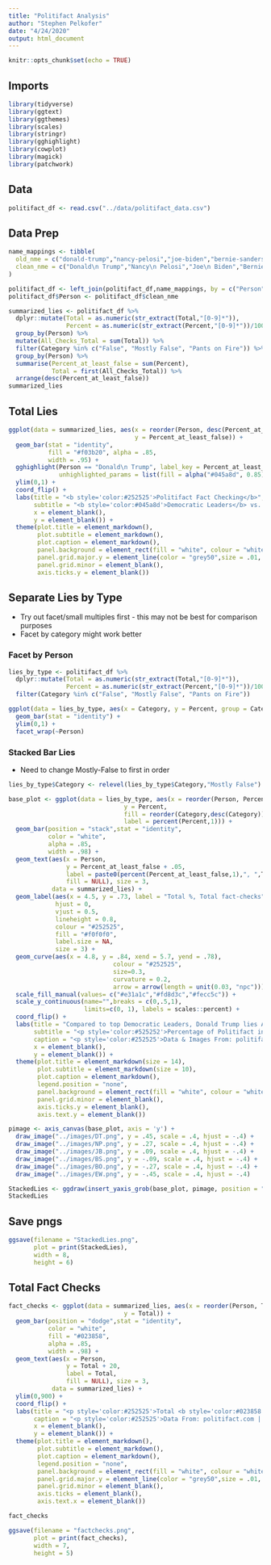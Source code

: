 ```yaml
---
title: "Politifact Analysis"
author: "Stephen Pelkofer"
date: "4/24/2020"
output: html_document
---
```


```r
knitr::opts_chunk$set(echo = TRUE)
```

## Imports

```r
library(tidyverse)
library(ggtext)
library(ggthemes)
library(scales)
library(stringr)
library(gghighlight)
library(cowplot)
library(magick)
library(patchwork)
```

## Data

```r
politifact_df <- read.csv("../data/politifact_data.csv")
```


## Data Prep

```r
name_mappings <- tibble(
  old_nme = c("donald-trump","nancy-pelosi","joe-biden","bernie-sanders","elizabeth-warren","barack-obama"),
  clean_nme = c("Donald\n Trump","Nancy\n Pelosi","Joe\n Biden","Bernie\n Sanders","Elizabeth\n Warren","Barack\n Obama")
)

politifact_df <- left_join(politifact_df,name_mappings, by = c("Person"="old_nme"))
politifact_df$Person <- politifact_df$clean_nme

summarized_lies <- politifact_df %>%
  dplyr::mutate(Total = as.numeric(str_extract(Total,"[0-9]*")),
                Percent = as.numeric(str_extract(Percent,"[0-9]*"))/100) %>%
  group_by(Person) %>%
  mutate(All_Checks_Total = sum(Total)) %>%
  filter(Category %in% c("False", "Mostly False", "Pants on Fire")) %>%
  group_by(Person) %>%
  summarise(Percent_at_least_false = sum(Percent),
            Total = first(All_Checks_Total)) %>%
  arrange(desc(Percent_at_least_false))
summarized_lies
```

## Total Lies

```r
ggplot(data = summarized_lies, aes(x = reorder(Person, desc(Percent_at_least_false)),
                                   y = Percent_at_least_false)) +
  geom_bar(stat = "identity",
           fill = "#f03b20", alpha = .85,
           width = .95) +
  gghighlight(Person == "Donald\n Trump", label_key = Percent_at_least_false,
              unhighlighted_params = list(fill = alpha("#045a8d", 0.85))) +
  ylim(0,1) +
  coord_flip() +
  labs(title = "<b style='color:#252525'>Politifact Fact Checking</b>",
       subtitle = "<b style='color:#045a8d'>Democratic Leaders</b> vs. <b style='color:#f03b20'>Donald Trump</b>",
       x = element_blank(),
       y = element_blank()) +
  theme(plot.title = element_markdown(),
        plot.subtitle = element_markdown(),
        plot.caption = element_markdown(),
        panel.background = element_rect(fill = "white", colour = "white"),
        panel.grid.major.y = element_line(color = "grey50",size = .01, linetype = "dotted"),
        panel.grid.minor = element_blank(),
        axis.ticks.y = element_blank())
```

## Separate Lies by Type
- Try out facet/small multiples first - this may not be best for comparison purposes
- Facet by category might work better

### Facet by Person

```r
lies_by_type <- politifact_df %>%
  dplyr::mutate(Total = as.numeric(str_extract(Total,"[0-9]*")),
                Percent = as.numeric(str_extract(Percent,"[0-9]*"))/100) %>%
  filter(Category %in% c("False", "Mostly False", "Pants on Fire"))

ggplot(data = lies_by_type, aes(x = Category, y = Percent, group = Category)) +
  geom_bar(stat = "identity") +
  ylim(0,1) +
  facet_wrap(~Person)
```


### Stacked Bar Lies

- Need to change Mostly-False to first in order

```r
lies_by_type$Category <- relevel(lies_by_type$Category,"Mostly False")
```


```r
base_plot <- ggplot(data = lies_by_type, aes(x = reorder(Person, Percent),
                                y = Percent,
                                fill = reorder(Category,desc(Category)),
                                label = percent(Percent,1))) +
  geom_bar(position = "stack",stat = "identity",
           color = "white",
           alpha = .85,
           width = .98) +
  geom_text(aes(x = Person,
                y = Percent_at_least_false + .05,
                label = paste0(percent(Percent_at_least_false,1),", ",Total),
                fill = NULL), size = 3,
            data = summarized_lies) +
  geom_label(aes(x = 4.5, y = .73, label = "Total %, Total fact-checks"), 
             hjust = 0, 
             vjust = 0.5, 
             lineheight = 0.8,
             colour = "#252525",
             fill = "#f0f0f0",
             label.size = NA,
             size = 3) +
  geom_curve(aes(x = 4.8, y = .84, xend = 5.7, yend = .78), 
                             colour = "#252525", 
                             size=0.3, 
                             curvature = 0.2,
                             arrow = arrow(length = unit(0.03, "npc"))) +
  scale_fill_manual(values= c("#e31a1c","#fd8d3c","#fecc5c")) +
  scale_y_continuous(name="",breaks = c(0,.5,1),
                     limits=c(0, 1), labels = scales::percent) +
  coord_flip() +
  labs(title = "Compared to top Democratic Leaders, Donald Trump lies A LOT",
       subtitle = "<p style='color:#525252'>Percentage of Politifact independent fact-checks that were proved to be<br> <b style='color:#fecc5c'>Mostly False</b>, <b style='color:#fd8d3c'>False</b>, or a <b style='color:#e31a1c'>Pants-on-Fire</b>lie</p>",
       caption = "<p style='color:#252525'>Data & Images From: politifact.com | Author: Stephen Pelkofer | @Spelk24</p>",
       x = element_blank(),
       y = element_blank()) +
  theme(plot.title = element_markdown(size = 14),
        plot.subtitle = element_markdown(size = 10),
        plot.caption = element_markdown(),
        legend.position = "none",
        panel.background = element_rect(fill = "white", colour = "white"),
        panel.grid.minor = element_blank(),
        axis.ticks.y = element_blank(),
        axis.text.y = element_blank())

```


```r
pimage <- axis_canvas(base_plot, axis = 'y') + 
  draw_image("../images/DT.png", y = .45, scale = .4, hjust = -.4) +
  draw_image("../images/NP.png", y = .27, scale = .4, hjust = -.4) +
  draw_image("../images/JB.png", y = .09, scale = .4, hjust = -.4) +
  draw_image("../images/BS.png", y = -.09, scale = .4, hjust = -.4) +
  draw_image("../images/BO.png", y = -.27, scale = .4, hjust = -.4) +
  draw_image("../images/EW.png", y = -.45, scale = .4, hjust = -.4)

StackedLies <- ggdraw(insert_yaxis_grob(base_plot, pimage, position = "left"))
StackedLies
```

## Save pngs

```r
ggsave(filename = "StackedLies.png",
       plot = print(StackedLies),
       width = 8,
       height = 6)
```

## Total Fact Checks

```r
fact_checks <- ggplot(data = summarized_lies, aes(x = reorder(Person, Total),
                                y = Total)) +
  geom_bar(position = "dodge",stat = "identity",
           color = "white",
           fill = "#023858",
           alpha = .85,
           width = .98) +
  geom_text(aes(x = Person,
                y = Total + 20,
                label = Total,
                fill = NULL), size = 3,
            data = summarized_lies) +
  ylim(0,900) +
  coord_flip() +
  labs(title = "<p style='color:#252525'>Total <b style='color:#023858'>Fact-Checks</b>",
       caption = "<p style='color:#252525'>Data From: politifact.com | Author: Stephen Pelkofer | @Spelk24</p>",
       x = element_blank(),
       y = element_blank()) +
  theme(plot.title = element_markdown(),
        plot.subtitle = element_markdown(),
        plot.caption = element_markdown(),
        legend.position = "none",
        panel.background = element_rect(fill = "white", colour = "white"),
        panel.grid.major.y = element_line(color = "grey50",size = .01, linetype = "dotted"),
        panel.grid.minor = element_blank(),
        axis.ticks = element_blank(),
        axis.text.x = element_blank())

fact_checks
```

```r
ggsave(filename = "factchecks.png",
       plot = print(fact_checks),
       width = 7,
       height = 5)
```

